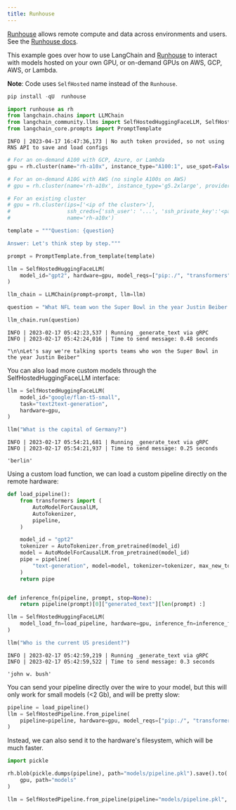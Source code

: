 ```yaml
---
title: Runhouse
---
```


[Runhouse](https://github.com/run-house/runhouse) allows remote compute and data across environments and users. See the [Runhouse docs](https://www.run.house/docs).

This example goes over how to use LangChain and [Runhouse](https://github.com/run-house/runhouse) to interact with models hosted on your own GPU, or on-demand GPUs on AWS, GCP, AWS, or Lambda.

**Note**: Code uses `SelfHosted` name instead of the `Runhouse`.

```python
pip install -qU  runhouse
```

```python
import runhouse as rh
from langchain.chains import LLMChain
from langchain_community.llms import SelfHostedHuggingFaceLLM, SelfHostedPipeline
from langchain_core.prompts import PromptTemplate
```

```output
INFO | 2023-04-17 16:47:36,173 | No auth token provided, so not using RNS API to save and load configs
```

```python
# For an on-demand A100 with GCP, Azure, or Lambda
gpu = rh.cluster(name="rh-a10x", instance_type="A100:1", use_spot=False)

# For an on-demand A10G with AWS (no single A100s on AWS)
# gpu = rh.cluster(name='rh-a10x', instance_type='g5.2xlarge', provider='aws')

# For an existing cluster
# gpu = rh.cluster(ips=['<ip of the cluster>'],
#                  ssh_creds={'ssh_user': '...', 'ssh_private_key':'<path_to_key>'},
#                  name='rh-a10x')
```

```python
template = """Question: {question}

Answer: Let's think step by step."""

prompt = PromptTemplate.from_template(template)
```

```python
llm = SelfHostedHuggingFaceLLM(
    model_id="gpt2", hardware=gpu, model_reqs=["pip:./", "transformers", "torch"]
)
```

```python
llm_chain = LLMChain(prompt=prompt, llm=llm)
```

```python
question = "What NFL team won the Super Bowl in the year Justin Beiber was born?"

llm_chain.run(question)
```

```output
INFO | 2023-02-17 05:42:23,537 | Running _generate_text via gRPC
INFO | 2023-02-17 05:42:24,016 | Time to send message: 0.48 seconds
```

```output
"\n\nLet's say we're talking sports teams who won the Super Bowl in the year Justin Beiber"
```

You can also load more custom models through the SelfHostedHuggingFaceLLM interface:

```python
llm = SelfHostedHuggingFaceLLM(
    model_id="google/flan-t5-small",
    task="text2text-generation",
    hardware=gpu,
)
```

```python
llm("What is the capital of Germany?")
```

```output
INFO | 2023-02-17 05:54:21,681 | Running _generate_text via gRPC
INFO | 2023-02-17 05:54:21,937 | Time to send message: 0.25 seconds
```

```output
'berlin'
```

Using a custom load function, we can load a custom pipeline directly on the remote hardware:

```python
def load_pipeline():
    from transformers import (
        AutoModelForCausalLM,
        AutoTokenizer,
        pipeline,
    )

    model_id = "gpt2"
    tokenizer = AutoTokenizer.from_pretrained(model_id)
    model = AutoModelForCausalLM.from_pretrained(model_id)
    pipe = pipeline(
        "text-generation", model=model, tokenizer=tokenizer, max_new_tokens=10
    )
    return pipe


def inference_fn(pipeline, prompt, stop=None):
    return pipeline(prompt)[0]["generated_text"][len(prompt) :]
```

```python
llm = SelfHostedHuggingFaceLLM(
    model_load_fn=load_pipeline, hardware=gpu, inference_fn=inference_fn
)
```

```python
llm("Who is the current US president?")
```

```output
INFO | 2023-02-17 05:42:59,219 | Running _generate_text via gRPC
INFO | 2023-02-17 05:42:59,522 | Time to send message: 0.3 seconds
```

```output
'john w. bush'
```

You can send your pipeline directly over the wire to your model, but this will only work for small models (&lt;2 Gb), and will be pretty slow:

```python
pipeline = load_pipeline()
llm = SelfHostedPipeline.from_pipeline(
    pipeline=pipeline, hardware=gpu, model_reqs=["pip:./", "transformers", "torch"]
)
```

Instead, we can also send it to the hardware's filesystem, which will be much faster.

```python
import pickle

rh.blob(pickle.dumps(pipeline), path="models/pipeline.pkl").save().to(
    gpu, path="models"
)

llm = SelfHostedPipeline.from_pipeline(pipeline="models/pipeline.pkl", hardware=gpu)
```
